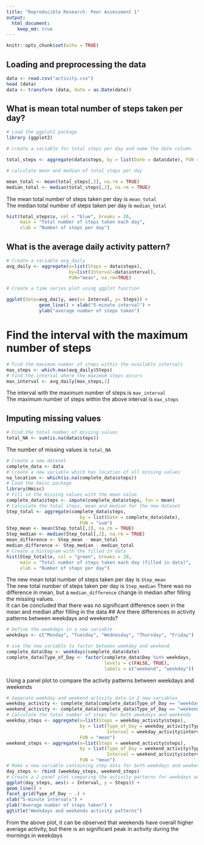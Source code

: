 ```yaml
---
title: "Reproducible Research: Peer Assessment 1"
output: 
  html_document:
    keep_md: true
---
```

```r
knitr::opts_chunk$set(echo = TRUE)
```
## Loading and preprocessing the data
```r
data <- read.csv("activity.csv")
head (data)
data <- transform (data, date = as.Date(date))
```

## What is mean total number of steps taken per day?

```r
# Load the ggplot2 package
library (ggplot2)

# create a variable for total steps per day and name the date column

total_steps <- aggregate(data$steps, by = list(Date = data$date), FUN = "sum")

# calculate mean and median of total steps per day

mean_total <- mean(total_steps[,2], na.rm = TRUE)
median_total <- median(total_steps[,2], na.rm = TRUE)
```

The mean total number of steps taken per day is `mean_total`\
The median total number of steps taken per day is `median_total`

```r
hist(total_steps$x, col = "blue", breaks = 20,
     main = "Total number of steps taken each day",
     xlab = "Number of steps per day")
```

## What is the average daily activity pattern?

```r
# Create a variable avg_daily
avg_daily <- aggregate(x=list(Steps = data$steps), 
                       by=list(Interval=data$interval), 
                       FUN="mean", na.rm=TRUE)

# Create a time series plot using ggplot function  

ggplot(data=avg_daily, aes(x= Interval, y= Steps)) +    
            geom_line() + xlab("5-minute interval") +
            ylab("average number of steps taken") 
```

# Find the interval with the maximum number of steps

```r
# Find the maximum number of steps within the available intervals
max_steps <- which.max(avg_daily$Steps)
# Find the interval where the maximum steps occurs
max_interval <- avg_daily[max_steps,1]
```

The interval with the maximum number of steps is `max_interval`\
The maximum number of steps within the above interval is `max_steps`

## Imputing missing values

```r
# Find the total number of missing values
total_NA <- sum(is.na(data$steps))
```

The number of missing values is `total_NA`

```r
# Create a new dataset
complete_data <- data
# Create a new variable which has location of all missing values
na_location <- which(is.na(complete_data$steps))
# Load the hmisc package
library(Hmisc)
# Fill in the missing values with the mean value
complete_data$steps <- impute(complete_data$steps, fun = mean)
# Calculate the total steps, mean and median for the new dataset
Step_total <- aggregate(complete_data$steps, 
                           by = list(Date = complete_data$date), 
                           FUN = "sum")
Step_mean <- mean(Step_total[,2], na.rm = TRUE)
Step_median <- median(Step_total[,2], na.rm = TRUE)
mean_difference <- Step_mean - mean_total
median_difference <- Step_median - median_total
# Create a histogram with the filled in data
hist(Step_total$x, col = "green", breaks = 20,
     main = "Total number of steps taken each day (filled in data)",
     xlab = "Number of steps per day")
```

The new mean total number of steps taken per day is `Step_mean`\
The new total number of steps taken per day is `Step_median` There was no difference in mean, but a `median_difference` change in median after filling the missing values.\
It can be concluded that there was no significant difference seen in the mean and median after filling in the data \## Are there differences in activity patterns between weekdays and weekends?

```r
# Define the weekdays in a new variable
weekdays <- c("Monday", "Tuesday", "Wednesday", "Thursday", "Friday")

# use the new variable to factor between weekday and weekend
complete_data$Day <- weekdays(complete_data$date)
complete_data$Type_of_Day <- factor(complete_data$Day %in% weekdays,
                                    levels = c(FALSE, TRUE),
                                    labels = c("weekend", "weekday"))
```

Using a panel plot to compare the activity patterns between weekdays and weekends 
```r
# Separate weekday and weekend activity data in 2 new variables 
weekday_activity <- complete_data[complete_data$Type_of_Day == "weekday",]
weekend_activity <- complete_data[complete_data$Type_of_Day == "weekend",]
# Calculate the total number of steps for both weekdays and weekends 
weekday_steps <- aggregate(x=list(Steps = weekday_activity$steps),
                           by = list(Type_of_Day = weekday_activity$Type_of_Day, 
                                     Interval = weekday_activity$interval),
                           FUN = "mean")
weekend_steps <- aggregate(x=list(Steps = weekend_activity$steps), 
                           by = list(Type_of_Day = weekend_activity$Type_of_Day,
                                     Interval = weekend_activity$interval), 
                           FUN = "mean")
# Make a new variable containing step data for both weekdays and weekends with intervals 
day_steps <- rbind (weekday_steps, weekend_steps)
# Create a 2 panel plot comparing the activity patterns for weekdays and weekends
ggplot(day_steps, aes(x = Interval, y = Steps)) + 
geom_line() + 
facet_grid(Type_of_Day ~ .) + 
xlab("5-minute intervals") + 
ylab("Average number of steps taken") + 
ggtitle("Weekdays and weekends activity patterns") 
```
From the above plot, it can be observed that weekends have overall higher average activity, but there is an significant peak in activity during the mornings in weekdays
